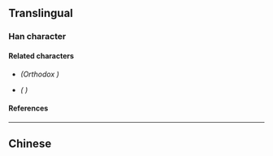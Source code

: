 {{also|齧|嚙}}
{{character info}}
==Translingual==
{{Han simplified forms|[[齧]]/<small>嚙</small>|噛|啮|ex=y}}

===Han character===
{{Han char|rn=30|rad=口|as=08|sn=11|four=|canj=RYMU,XRYMU|ids=⿰口齿}}

====Related characters====
* {{l|mul|[[齧]]}} ''(Orthodox {{w|Traditional Chinese characters|traditional form}})''
* {{l|mul|[[嚙]]}} ''({{w|Variant Chinese characters|Variant}} {{w|Traditional Chinese characters|traditional form}})''

====References====
{{Han ref|kx=0196.261|hdz=10639.090|uh=556E}}

----

==Chinese==
{{zh-see|嚙}}